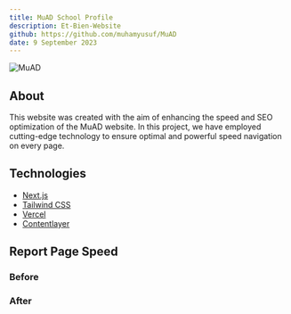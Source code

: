 ```yaml
---
title: MuAD School Profile
description: Et-Bien-Website
github: https://github.com/muhamyusuf/MuAD
date: 9 September 2023
---
```


![MuAD](/assets/images/website_MuAD.png)

## About

This website was created with the aim of enhancing the speed and SEO optimization of the MuAD website. In this project, we have employed cutting-edge technology to ensure optimal and powerful speed navigation on every page.

## Technologies

- [Next.js](https://nextjs.org/)
- [Tailwind CSS](https://tailwindcss.com/)
- [Vercel](https://vercel.com/)
- [Contentlayer](https://contentlayer.dev/)

## Report Page Speed

### Before

### After
